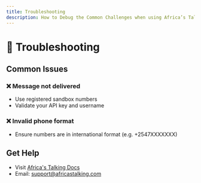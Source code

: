 ```yaml
---
title: Troubleshooting
description: How to Debug the Common Challenges when using Africa’s Talking Bulk SMS API
---
```


# 🧯 Troubleshooting

## Common Issues

### ❌ Message not delivered
- Use registered sandbox numbers
- Validate your API key and username

### ❌ Invalid phone format
- Ensure numbers are in international format (e.g. +2547XXXXXXX)

## Get Help
- Visit [Africa's Talking Docs](https://developers.africastalking.com)
- Email: support@africastalking.com